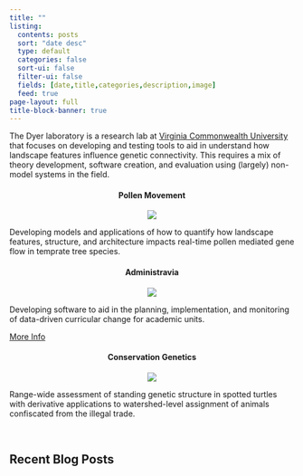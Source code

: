 ```yaml
---
title: ""
listing:
  contents: posts
  sort: "date desc"
  type: default
  categories: false
  sort-ui: false
  filter-ui: false
  fields: [date,title,categories,description,image]
  feed: true
page-layout: full
title-block-banner: true
---
```



The Dyer laboratory is a research lab at [Virginia Commonwealth University](https://vcu.edu) that focuses on developing and testing tools to aid in understand how landscape features influence genetic connectivity. This requires a mix of theory development, software creation, and evaluation using (largely) non-model systems in the field.


::: {.grid}

::: {.g-col-4}

<center>
<h4>Pollen Movement</h4>
![](images/pollen-movement.png)
</center>

Developing models and applications of how to quantify how landscape features, structure, and architecture impacts real-time pollen mediated gene flow in temprate tree species.  
:::


::: {.g-col-4}

<center>
<h4>Administravia</h4>
![](images/ProgramDetailView.png)
</center>
Developing software to aid in the planning, implementation, and monitoring of data-driven curricular change for academic units.  

[More Info](https://dyerlab.github.io/Administravia/)
:::


::: {.g-col-4}

<center>
  <h4>Conservation Genetics</h4>
  ![](images/spotted_turtle.png)
</center>

Range-wide assessment of standing genetic structure in spotted turtles with derivative applications to watershed-level assignment of animals confiscated from the illegal trade.

:::





:::


&nbsp;

## Recent Blog Posts

